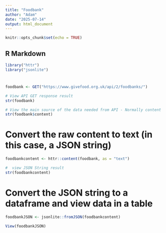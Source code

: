 ```yaml
---
title: "Foodbank"
author: "Adam"
date: "2025-07-14"
output: html_document
---
```


```r
knitr::opts_chunk$set(echo = TRUE)
```

## R Markdown

```r
library("httr")
library("jsonlite")
```

# 
```r
foodbank <- GET("https://www.givefood.org.uk/api/2/foodbanks/")

# View API GET response result
str(foodbank)

# View the main source of the data needed from API - Normally content
str(foodbank$content)

```

# Convert the raw content to text (in this case, a JSON string)
```r
foodbankcontent <- httr::content(foodbank, as = "text")

#  view JSON String result
str(foodbankcontent)
```

# Convert the JSON string to a dataframe and view data in a table
```r
foodbankJSON <- jsonlite::fromJSON(foodbankcontent)

View(foodbankJSON)
```

